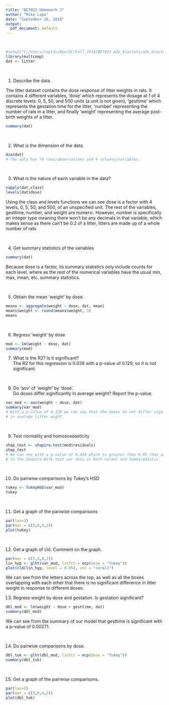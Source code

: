 ```yaml
---
title: "BE7023 Homework 3"
author: "Mike Lape"
date: "September 26, 2018"
output:
  pdf_document: default
---
```

&nbsp;

```r
#setwd("C:/Users/lapt3u/Box/UC/Fall_2018/BE7023_Adv_Biostats/adv_biostats/hw_3")
library(multcomp)
dat <- litter
```

&nbsp;

1.   Describe the data.

The litter dataset contains the dose response of litter weights in rats. It 
contains 4 different variables, 'dose' which represents the dosage at 1 of 4
discrete levels: 0, 5, 50, and 500 units (a unit is not given), 'gesttime'
which represents the gestation time for the litter, 'number' representing the number of 
rats in a litter, and finally 'weight' representing the average post-birth
weights of a litter. 
```r
summary(dat)
```

&nbsp;

2.	What is the dimension of the data.
```r
dim(dat)
# The data has 74 rows/observations and 4 columns/variables.
```

&nbsp;

3.  What is the nature of each variable in the data? 
```r
sapply(dat,class)
levels(dat$dose)
```
Using the class and levels functions we can see dose is a factor with 4 levels, 0, 5, 50, and 500, of an unspecified unit. The rest of the variables, gesttime, number, and weight are numeric.  However, number is specifically an integer type meaning there won't be any decimals
in that variable, which makes sense as there can't be 0.2 of a litter, litters are made up
of a whole number of rats.

&nbsp;

4.  Get summary statistics of the variables
```r
summary(dat)
```
Because dose is a factor, its summary statistics only include counts for each level, 
where as the rest of the numerical variables have the usual min, max, mean, etc. summary
statistics.

&nbsp;

5.  Obtain the mean 'weight' by dose.
```r
means <- aggregate(weight ~ dose, dat, mean)
means$weight <- round(means$weight, 3)
means
```

&nbsp;

6.  Regress 'weight' by dose 
```r
mod <- lm(weight ~ dose, dat)
summary(mod)
```



7. What is the R2? Is it significant?  
The R2 for this regression is 0.038 with a p-value of 0.129, so it is not significant.

&nbsp;

8. Do 'aov' of 'weight' by 'dose'.  
   Do doses differ significantly in average weight? 
   Report the p-value.
```r
var_mod <- aov(weight ~ dose, dat)
summary(var_mod)
# With a p-value of 0.129 we can say that the doses do not differ significantly
# in average litter wight.
```
&nbsp;

9. Test normality and homoscedasticity
```r
shap_test <- shapiro.test(mod$residuals)
shap_test
# We can see with a p-value of 0.434 which is greater than 0.05 that according
# to the Shapiro-Wilk test our data is both normal and homoscedastic.
```
&nbsp;

10. Do pairwise comparisons by Tukey's HSD
```r
tukey <- TukeyHSD(var_mod)
tukey
```
&nbsp;


11. Get a graph of the pariwise comparisons
```r
par(las=2)
par(mar = c(5,8,4,2))
plot(tukey)
```
&nbsp;


12. Get a graph of cld.  Comment on the graph.
```r
par(mar = c(5,4,8,2))
lin_hyp <- glht(var_mod, linfct = mcp(dose = "Tukey"))
plot(cld(lin_hyp, level = 0.05), col = "coral1")

```
We can see from the letters across the top, as well as all the boxes overlapping with each other that there is no significant difference in litter weight in response to different doses.
&nbsp;


13. Regress weight by dose and gestation.  Is gestation significant?
```r
dbl_mod <- lm(weight ~ dose + gesttime, dat)
summary(dbl_mod)
```
We can see from the summary of our model that gesttime is significant with a p-value of 0.00271.

&nbsp;


14. Do pairwise comparisons by dose.
```r
dbl_tuk <- glht(dbl_mod, linfct = mcp(dose = "Tukey"))
summary(dbl_tuk)
```
&nbsp;


15. Get a graph of the pairwise comparisons.
```r
par(las=2)
par(mar = c(5,8,4,2))
plot(dbl_tuk)
```
&nbsp;